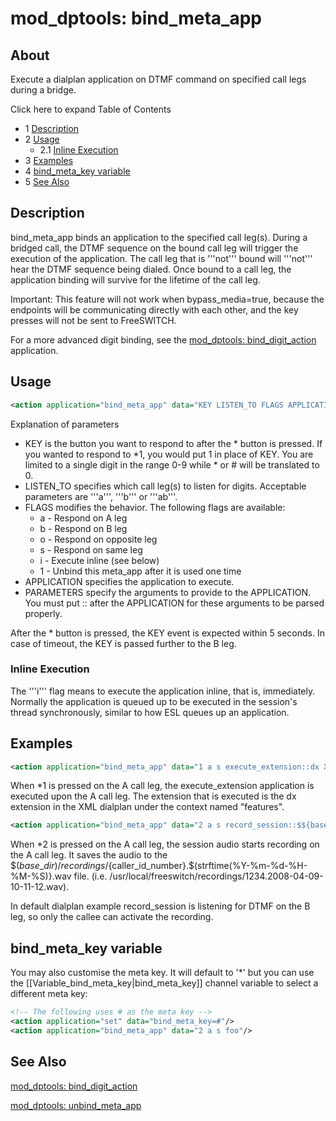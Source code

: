
# mod_dptools: bind_meta_app 

 

## About

Execute a dialplan application on DTMF command on specified call legs during a bridge.

Click here to expand Table of Contents

* 1 [Description](#description)
* 2 [Usage](#-freeswitch--mod_dptools-bind_meta_app-)  
   * 2.1 [Inline Execution](#inline-execution)
* 3 [Examples](#-freeswitch--mod_dptools-bind_meta_app-)
* 4 [bind\_meta\_key variable](#bind_meta_key-variable)
* 5 [See Also](#-freeswitch--mod_dptools-bind_meta_app-)

## Description

  
bind\_meta\_app binds an application to the specified call leg(s). During a bridged call, the DTMF sequence on the bound call leg will trigger the execution of the application. The call leg that is '''not''' bound will '''not''' hear the DTMF sequence being dialed. Once bound to a call leg, the application binding will survive for the lifetime of the call leg.

Important: This feature will not work when bypass\_media=true, because the endpoints will be communicating directly with each other, and the key presses will not be sent to FreeSWITCH.

For a more advanced digit binding, see the [mod\_dptools: bind\_digit\_action](./6586414.mdx#0-about) application.

## Usage

```xml
<action application="bind_meta_app" data="KEY LISTEN_TO FLAGS APPLICATION[::PARAMETERS]"/>
```

Explanation of parameters

* KEY is the button you want to respond to after the \* button is pressed. If you wanted to respond to \*1, you would put 1 in place of KEY. You are limited to a single digit in the range 0-9 while \* or # will be translated to 0.
* LISTEN\_TO specifies which call leg(s) to listen for digits. Acceptable parameters are '''a''', '''b''' or '''ab'''.
* FLAGS modifies the behavior. The following flags are available:  
   * a - Respond on A leg  
   * b - Respond on B leg  
   * o - Respond on opposite leg  
   * s - Respond on same leg  
   * i - Execute inline (see below)  
   * 1 - Unbind this meta\_app after it is used one time
* APPLICATION specifies the application to execute.
* PARAMETERS specify the arguments to provide to the APPLICATION. You must put :: after the APPLICATION for these arguments to be parsed properly.

After the \* button is pressed, the KEY event is expected within 5 seconds. In case of timeout, the KEY is passed further to the B leg.

### Inline Execution

The '''i''' flag means to execute the application inline, that is, immediately. Normally the application is queued up to be executed in the session's thread synchronously, similar to how ESL queues up an application.

## Examples

```xml
<action application="bind_meta_app" data="1 a s execute_extension::dx XML features"/>
```

When \*1 is pressed on the A call leg, the execute\_extension application is executed upon the A call leg. The extension that is executed is the dx extension in the XML dialplan under the context named "features".

```xml
<action application="bind_meta_app" data="2 a s record_session::$${base_dir}/recordings/${caller_id_number}.${strftime(%Y-%m-%d-%H-%M-%S)}.wav"/>
```

When \*2 is pressed on the A call leg, the session audio starts recording on the A call leg. It saves the audio to the $$(base\_dir)/recordings/$\{caller\_id\_number}.$(strftime(%Y-%m-%d-%H-%M-%S)}.wav file. (i.e. /usr/local/freeswitch/recordings/1234.2008-04-09-10-11-12.wav).

In default dialplan example record\_session is listening for DTMF on the B leg, so only the callee can activate the recording.

## bind_meta_key variable

  
You may also customise the meta key. It will default to '\*' but you can use the \[\[Variable\_bind\_meta\_key|bind\_meta\_key\]\] channel variable to select a different meta key:

```xml
<!-- The following uses # as the meta key -->
<action application="set" data="bind_meta_key=#"/>
<action application="bind_meta_app" data="2 a s foo"/>
```

## See Also

[mod\_dptools: bind\_digit\_action](./6586414.mdx#0-about)

[mod\_dptools: unbind\_meta\_app](./6586930.mdx#about)


